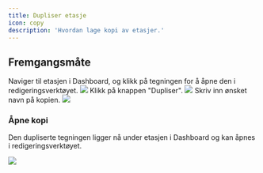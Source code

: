 ```yaml
---
title: Dupliser etasje
icon: copy
description: 'Hvordan lage kopi av etasjer.'
---
```


## Fremgangsmåte

<Steps>
  <Step title="Åpne en etasje">
    Naviger til etasjen i Dashboard, og klikk på tegningen for å åpne den i redigeringsverktøyet.
    <Frame type="glass">
        <img src="/images/engine/dupliser-etasje/steg-1.png" />
    </Frame>
  </Step>
  <Step title="Lag en kopi">
    Klikk på knappen "Dupliser".
    <Frame type="glass">
        <img src="/images/engine/dupliser-etasje/steg-2.png" />
    </Frame>
  </Step>
  <Step title="Endre navn">
    Skriv inn ønsket navn på kopien.
    <Frame type="glass">
        <img src="/images/engine/dupliser-etasje/steg-3.png" />
    </Frame>
  </Step>
</Steps>

### Åpne kopi

Den dupliserte tegningen ligger nå under etasjen i Dashboard og kan åpnes i redigeringsverktøyet.

<Frame type="glass">
    <img src="/images/engine/dupliser-etasje/mitt-utkast.png" />
</Frame>
